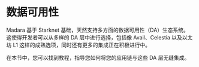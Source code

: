 # 数据可用性

Madara 基于 Starknet 基础，天然支持多方面的数据可用性（DA）生态系统。
这使得开发者可以从多样的 DA 层中进行选择，包括像 Avail、Celestia 以及以太坊 L1 这样的成熟选项，同时还有更多的集成正在积极进行中。

在本节中，您可以找到教程，指导您如何将您的应用链与这些 DA 层无缝集成。
